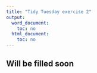 ```yaml
---
title: "Tidy Tuesday exercise 2"
output:
  word_document:
    toc: no
  html_document:
    toc: no
---
```


Will be filled soon
---
